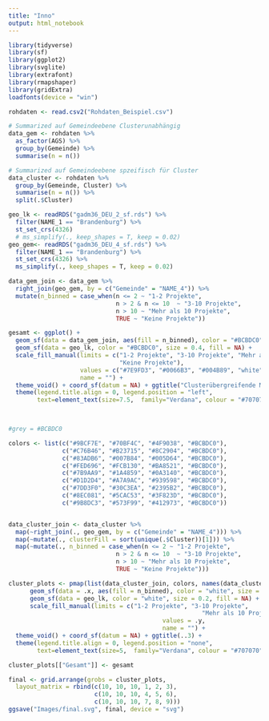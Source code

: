 ```yaml
---
title: "Inno"
output: html_notebook
---
```



```r
library(tidyverse)
library(sf)
library(ggplot2)
library(svglite)
library(extrafont)
library(rmapshaper)
library(gridExtra)
loadfonts(device = "win")
```

```r
rohdaten <- read.csv2("Rohdaten_Beispiel.csv")

# Summarized auf Gemeindeebene Clusterunabhängig
data_gem <- rohdaten %>%
  as_factor(AGS) %>%
  group_by(Gemeinde) %>%
  summarise(n = n())

# Summarized auf Gemeindeebene spzeifisch für Cluster
data_cluster <- rohdaten %>%
  group_by(Gemeinde, Cluster) %>%
  summarise(n = n()) %>%
  split(.$Cluster)
```


```r
geo_lk <- readRDS("gadm36_DEU_2_sf.rds") %>%
  filter(NAME_1 == "Brandenburg") %>%
  st_set_crs(4326)
  # ms_simplify(., keep_shapes = T, keep = 0.02)
geo_gem<- readRDS("gadm36_DEU_4_sf.rds") %>%
  filter(NAME_1 == "Brandenburg") %>%
  st_set_crs(4326) %>%
  ms_simplify(., keep_shapes = T, keep = 0.02)
```


```r
data_gem_join <- data_gem %>%
  right_join(geo_gem, by = c("Gemeinde" = "NAME_4")) %>%
  mutate(n_binned = case_when(n <= 2 ~ "1-2 Projekte",
                              n > 2 & n <= 10  ~ "3-10 Projekte",
                              n > 10 ~ "Mehr als 10 Projekte",
                              TRUE ~ "Keine Projekte"))

gesamt <- ggplot() +
  geom_sf(data = data_gem_join, aes(fill = n_binned), color = "#BCBDC0", size = 0.1) +
  geom_sf(data = geo_lk, color = "#BCBDC0", size = 0.4, fill = NA) +
  scale_fill_manual(limits = c("1-2 Projekte", "3-10 Projekte", "Mehr als 10 Projekte", 
                               "Keine Projekte"),
                    values = c("#7E9FD3", "#0066B3", "#004B89", "white"), 
                    name = "") +
  theme_void() + coord_sf(datum = NA) + ggtitle("Clusterübergreifende Maßnahmen") +
  theme(legend.title.align = 0, legend.position = "left",
        text=element_text(size=7.5,  family="Verdana", colour = "#707070"))

  
```


```r
#grey = #BCBDC0

colors <- list(c("#9BCF7E", "#70BF4C", "#4F9038", "#BCBDC0"),
               c("#C76B46", "#B23715", "#8C2904", "#BCBDC0"),
               c("#83ADB6", "#007B84", "#005D64", "#BCBDC0"),
               c("#FED696", "#FCB130", "#BA8521", "#BCBDC0"),
               c("#7B9AA9", "#1A4859", "#0A3140", "#BCBDC0"),
               c("#D1D2D4", "#A7A9AC", "#939598", "#BCBDC0"),
               c("#7DD3F0", "#30C3EA", "#2395B2", "#BCBDC0"),
               c("#8EC081", "#5CAC53", "#3F823D", "#BCBDC0"),
               c("#9B8DC3", "#573F99", "#412973", "#BCBDC0"))


data_cluster_join <- data_cluster %>%
  map(~right_join(., geo_gem, by = c("Gemeinde" = "NAME_4"))) %>%
  map(~mutate(., clusterFill = sort(unique(.$Cluster))[1])) %>%
  map(~mutate(., n_binned = case_when(n <= 2 ~ "1-2 Projekte",
                              n > 2 & n <= 10  ~ "3-10 Projekte",
                              n > 10 ~ "Mehr als 10 Projekte",
                              TRUE ~ "Keine Projekte")))

cluster_plots <- pmap(list(data_cluster_join, colors, names(data_cluster_join)), ~ggplot() +
      geom_sf(data = .x, aes(fill = n_binned), color = "white", size = 0.05) +
      geom_sf(data = geo_lk, color = "white", size = 0.2, fill = NA) +
      scale_fill_manual(limits = c("1-2 Projekte", "3-10 Projekte", 
                                                      "Mehr als 10 Projekte", "Keine Projekte"),
                                           values = .y,
                                           name = "") +
  theme_void() + coord_sf(datum = NA) + ggtitle(..3) +
  theme(legend.title.align = 0, legend.position = "none",
        text=element_text(size=5,  family="Verdana", colour = "#707070")))
```


```r
cluster_plots[["Gesamt"]] <- gesamt

final <- grid.arrange(grobs = cluster_plots,
  layout_matrix = rbind(c(10, 10, 10, 1, 2, 3),
                        c(10, 10, 10, 4, 5, 6),
                        c(10, 10, 10, 7, 8, 9)))
ggsave("Images/final.svg", final, device = "svg")
```

